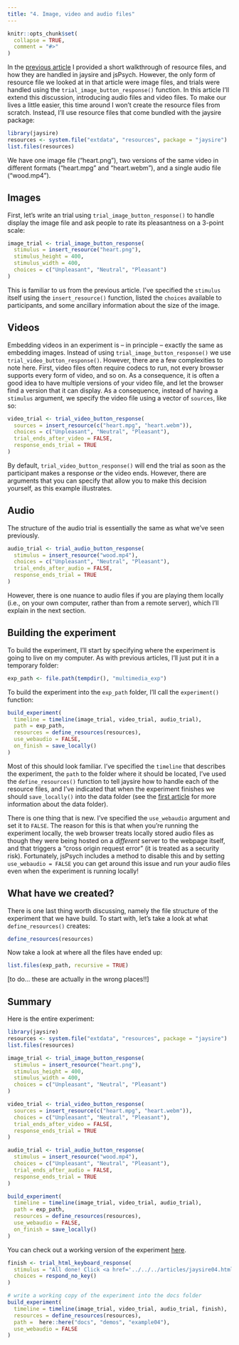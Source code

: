 ```yaml
---
title: "4. Image, video and audio files"
---
```


```r
knitr::opts_chunk$set(
  collapse = TRUE,
  comment = "#>"
)
```

In the [previous article](jaysire03.html) I provided a short walkthrough of resource files, and how they are handled in jaysire and jsPsych. However, the only form of resource file we looked at in that article were image files, and trials were handled using the `trial_image_button_response()` function. In this article I'll extend this discussion, introducing audio files and video files. To make our lives a little easier, this time around I won't create the resource files from scratch. Instead, I'll use resource files that come bundled with the jaysire package:

```r
library(jaysire)
resources <- system.file("extdata", "resources", package = "jaysire")
list.files(resources)
```

We have one image file ("heart.png"), two versions of the same video in different formats ("heart.mpg" and "heart.webm"), and a single audio file ("wood.mp4"). 

## Images

First, let's write an trial using `trial_image_button_response()` to handle display the image file and ask people to rate its pleasantness on a 3-point scale:

```r
image_trial <- trial_image_button_response(
  stimulus = insert_resource("heart.png"), 
  stimulus_height = 400,
  stimulus_width = 400,
  choices = c("Unpleasant", "Neutral", "Pleasant") 
)
```

This is familiar to us from the previous article. I've specified the `stimulus` itself using the `insert_resource()` function, listed the `choices` available to participants, and some ancillary information about the size of the image. 

## Videos

Embedding videos in an experiment is -- in principle -- exactly the same as embedding images. Instead of using `trial_image_button_response()` we use `trial_video_button_response()`. However, there are a few complexities to note here. First, video files often require codecs to run, not every browser supports every form of video, and so on. As a consequence, it is often a good idea to have multiple versions of your video file, and let the browser find a version that it can display. As a consequence, instead of having a `stimulus` argument, we specify the video file using a vector of `sources`, like so:

```r
video_trial <- trial_video_button_response(
  sources = insert_resource(c("heart.mpg", "heart.webm")), 
  choices = c("Unpleasant", "Neutral", "Pleasant"), 
  trial_ends_after_video = FALSE,
  response_ends_trial = TRUE
)
```

By default, `trial_video_button_response()` will end the trial as soon as the participant makes a response *or* the video ends. However, there are arguments that you can specify that allow you to make this decision yourself, as this example illustrates.

## Audio

The structure of the audio trial is essentially the same as what we've seen previously.

```r
audio_trial <- trial_audio_button_response(
  stimulus = insert_resource("wood.mp4"),
  choices = c("Unpleasant", "Neutral", "Pleasant"), 
  trial_ends_after_audio = FALSE,
  response_ends_trial = TRUE
)
```

However, there is one nuance to audio files if you are playing them locally (i.e., on your own computer, rather than from a remote server), which I'll explain in the next section.

## Building the experiment

To build the experiment, I'll start by specifying where the experiment is going to live on my computer. As with previous articles, I'll just put it in a temporary folder:

```r
exp_path <- file.path(tempdir(), "multimedia_exp")
```

To build the experiment into the `exp_path` folder, I'll call the `experiment()` function:

```r
build_experiment(
  timeline = timeline(image_trial, video_trial, audio_trial),
  path = exp_path, 
  resources = define_resources(resources),
  use_webaudio = FALSE,
  on_finish = save_locally()
)
```

Most of this should look familiar. I've specified the `timeline` that describes the experiment, the `path` to the folder where it should be located, I've used the `define_resources()` function to tell jaysire how to handle each of the resource files, and I've indicated that when the experiment finishes we should `save_locally()` into the data folder (see the [first article](jaysire01.html) for more information about the data folder). 

There is one thing that is new. I've specified the `use_webaudio` argument and set it to `FALSE`. The reason for this is that when you're running the experiment locally, the web browser treats locally stored audio files as though they were being hosted on a *different* server to the webpage itself, and that triggers a "cross origin request error" (it is treated as a security risk). Fortunately, jsPsych includes a method to disable this and by setting `use_webaudio = FALSE` you can get around this issue and run your audio files even when the experiment is running locally!  

## What have we created?

There is one last thing worth discussing, namely the file structure of the experiment that we have build. To start with, let's take a look at what `define_resources()` creates:

```r
define_resources(resources)
```

Now take a look at where all the files have ended up:

```r
list.files(exp_path, recursive = TRUE)
```

[to do... these are actually in the wrong places!!]

## Summary

Here is the entire experiment:

```r
library(jaysire)
resources <- system.file("extdata", "resources", package = "jaysire")
list.files(resources)

image_trial <- trial_image_button_response(
  stimulus = insert_resource("heart.png"), 
  stimulus_height = 400,
  stimulus_width = 400,
  choices = c("Unpleasant", "Neutral", "Pleasant") 
)

video_trial <- trial_video_button_response(
  sources = insert_resource(c("heart.mpg", "heart.webm")), 
  choices = c("Unpleasant", "Neutral", "Pleasant"), 
  trial_ends_after_video = FALSE,
  response_ends_trial = TRUE
)

audio_trial <- trial_audio_button_response(
  stimulus = insert_resource("wood.mp4"),
  choices = c("Unpleasant", "Neutral", "Pleasant"), 
  trial_ends_after_audio = FALSE,
  response_ends_trial = TRUE
)

build_experiment(
  timeline = timeline(image_trial, video_trial, audio_trial),
  path = exp_path, 
  resources = define_resources(resources),
  use_webaudio = FALSE,
  on_finish = save_locally()
)
```

You can check out a working version of the experiment [here](../demos/example04/experiment/index.html).

```r
finish <- trial_html_keyboard_response(
  stimulus = "All done! Click <a href='../../../articles/jaysire04.html'>here</a> to return to the vignette.",
  choices = respond_no_key()
)

# write a working copy of the experiment into the docs folder
build_experiment(
  timeline = timeline(image_trial, video_trial, audio_trial, finish),
  resources = define_resources(resources),
  path =  here::here("docs", "demos", "example04"),
  use_webaudio = FALSE
)
```




               
